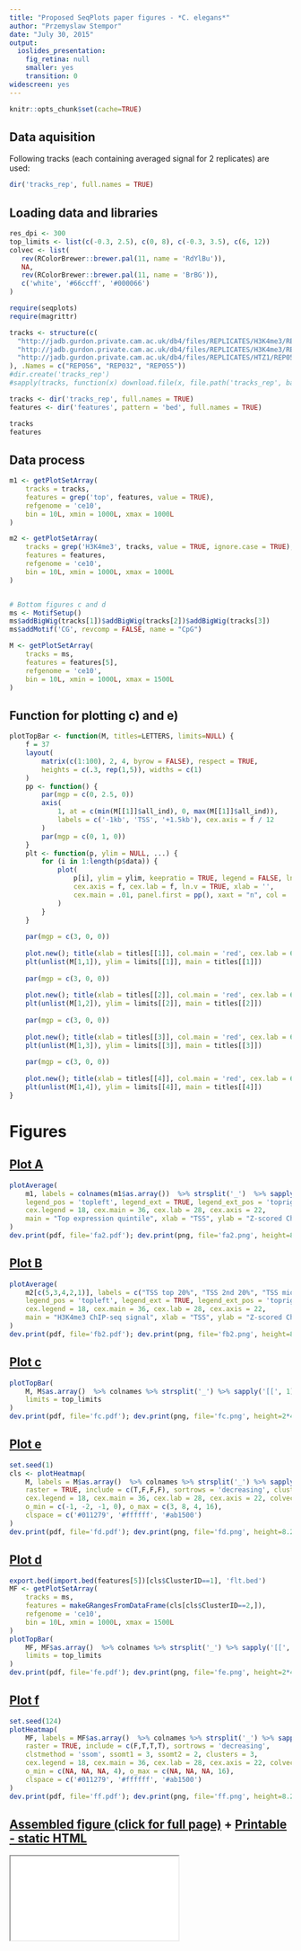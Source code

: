 ```yaml
---
title: "Proposed SeqPlots paper figures - *C. elegans*"
author: "Przemyslaw Stempor"
date: "July 30, 2015"
output:
  ioslides_presentation:
    fig_retina: null
    smaller: yes
    transition: 0
widescreen: yes
---
```



<style>
    .title-slide {
        background-color: #CBE7A5; /* #EDE0CF; ; #CA9F9D*/
    }
    
    slide {
        background-color: #FFFFFF; /* #EDE0CF; ; #CA9F9D*/
    }
    article.smaller pre {
        font-size: 12px;
        line-height: 13px;
        letter-spacing: 0;
    }
    
    slides > slide > hgroup + article {
        margin-top: 10px;
    }

</style>

```r
knitr::opts_chunk$set(cache=TRUE)
```

## Data aquisition

Following tracks (each containing averaged signal for 2 replicates) are used:

```r
dir('tracks_rep', full.names = TRUE)
```

## Loading data and libraries

```r
res_dpi <- 300
top_limits <- list(c(-0.3, 2.5), c(0, 8), c(-0.3, 3.5), c(6, 12))
colvec <- list(
   rev(RColorBrewer::brewer.pal(11, name = 'RdYlBu')),
   NA, 
   rev(RColorBrewer::brewer.pal(11, name = 'BrBG')), 
   c('white', '#66ccff', '#000066')
)

```


```r
require(seqplots)
require(magrittr)

tracks <- structure(c(
  "http://jadb.gurdon.private.cam.ac.uk/db4/files/REPLICATES/H3K4me3/REP056/H3K4me3_N2_L3_NORM_zscore_1bp_IL002%5EIL001_F9106407%5EFbf06395.bw", 
  "http://jadb.gurdon.private.cam.ac.uk/db4/files/REPLICATES/H3K4me3/REP032/H3K4me3_N2_L3_NORM_zscore_1bp_MH038^MH041_F7707165^F1907178.bw", 
  "http://jadb.gurdon.private.cam.ac.uk/db4/files/REPLICATES/HTZ1/REP055/HTZ1_N2_L3_NORM_zscore_1bp_IL010^IL009_Fba07475^F8107494.bw"
), .Names = c("REP056", "REP032", "REP055"))
#dir.create('tracks_rep')
#sapply(tracks, function(x) download.file(x, file.path('tracks_rep', basename(x)), quiet = TRUE) )

tracks <- dir('tracks_rep', full.names = TRUE)
features <- dir('features', pattern = 'bed', full.names = TRUE)

tracks
features
```

## Data process
```r
m1 <- getPlotSetArray(
    tracks = tracks,
    features = grep('top', features, value = TRUE),
    refgenome = 'ce10',
    bin = 10L, xmin = 1000L, xmax = 1000L
)

m2 <- getPlotSetArray(
    tracks = grep('H3K4me3', tracks, value = TRUE, ignore.case = TRUE),
    features = features,
    refgenome = 'ce10',
    bin = 10L, xmin = 1000L, xmax = 1000L
)


# Bottom figures c and d
ms <- MotifSetup()
ms$addBigWig(tracks[1])$addBigWig(tracks[2])$addBigWig(tracks[3])
ms$addMotif('CG', revcomp = FALSE, name = "CpG")

M <- getPlotSetArray(
    tracks = ms,
    features = features[5],
    refgenome = 'ce10',
    bin = 10L, xmin = 1000L, xmax = 1500L
)

```

## Function for plotting c) and e)
```r
plotTopBar <- function(M, titles=LETTERS, limits=NULL) {
    f = 37
    layout(
        matrix(c(1:100), 2, 4, byrow = FALSE), respect = TRUE,
        heights = c(.3, rep(1,5)), widths = c(1)
    )
    pp <- function() {
        par(mgp = c(0, 2.5, 0))
        axis(
            1, at = c(min(M[[1]]$all_ind), 0, max(M[[1]]$all_ind)),
            labels = c('-1kb', 'TSS', '+1.5kb'), cex.axis = f / 12
        )
        par(mgp = c(0, 1, 0))
    }
    plt <- function(p, ylim = NULL, ...) {
        for (i in 1:length(p$data)) {
            plot(
                p[i], ylim = ylim, keepratio = TRUE, legend = FALSE, ln.h = 0,
                cex.axis = f, cex.lab = f, ln.v = TRUE, xlab = '',
                cex.main = .01, panel.first = pp(), xaxt = "n", col = 'black', ...
            )
        }
    }
    
    par(mgp = c(3, 0, 0))
    
    plot.new(); title(xlab = titles[[1]], col.main = 'red', cex.lab = 6)
    plt(unlist(M[1,1]), ylim = limits[[1]], main = titles[[1]])
    
    par(mgp = c(3, 0, 0))
    
    plot.new(); title(xlab = titles[[2]], col.main = 'red', cex.lab = 6)
    plt(unlist(M[1,2]), ylim = limits[[2]], main = titles[[2]])
    
    par(mgp = c(3, 0, 0))
    
    plot.new(); title(xlab = titles[[3]], col.main = 'red', cex.lab = 6)
    plt(unlist(M[1,3]), ylim = limits[[3]], main = titles[[3]])
    
    par(mgp = c(3, 0, 0))
    
    plot.new(); title(xlab = titles[[4]], col.main = 'red', cex.lab = 6)
    plt(unlist(M[1,4]), ylim = limits[[4]], main = titles[[4]])
}
```

# Figures

## [Plot A](fa2.pdf)
```r
plotAverage(
    m1, labels = colnames(m1$as.array())  %>% strsplit('_')  %>% sapply('[[', 1), 
    legend_pos = 'topleft', legend_ext = TRUE, legend_ext_pos = 'topright',
    cex.legend = 18, cex.main = 36, cex.lab = 28, cex.axis = 22,
    main = "Top expression quintile", xlab = "TSS", ylab = "Z-scored ChIP signal"
)
dev.print(pdf, file='fa2.pdf'); dev.print(png, file='fa2.png', height=8.27, width=11.7, res=res_dpi, units = "in");

```

## [Plot B](fb2.pdf)

```r
plotAverage(
    m2[c(5,3,4,2,1)], labels = c("TSS top 20%", "TSS 2nd 20%", "TSS middle 20%", "TSS fourth 20%", "TSS bottom 20%"), 
    legend_pos = 'topleft', legend_ext = TRUE, legend_ext_pos = 'topright',
    cex.legend = 18, cex.main = 36, cex.lab = 28, cex.axis = 22,
    main = "H3K4me3 ChIP-seq signal", xlab = "TSS", ylab = "Z-scored ChIP signal"
)
dev.print(pdf, file='fb2.pdf'); dev.print(png, file='fb2.png', height=8.27, width=11.7, res=res_dpi, units = "in");

```

## [Plot c](fc.pdf)
```r
plotTopBar(
    M, M$as.array()  %>% colnames %>% strsplit('_') %>% sapply('[[', 1),
    limits = top_limits
)
dev.print(pdf, file='fc.pdf'); dev.print(png, file='fc.png', height=2*4, width=6*4, res=res_dpi, units = "in");

```

## [Plot e](fd.pdf)
```r
set.seed(1)
cls <- plotHeatmap(
    M, labels = M$as.array()  %>% colnames %>% strsplit('_') %>% sapply('[[', 1),
    raster = TRUE, include = c(T,F,F,F), sortrows = 'decreasing', clusters = 3, 
    cex.legend = 18, cex.main = 36, cex.lab = 28, cex.axis = 22, colvec = colvec,
    o_min = c(-1, -2, -1, 0), o_max = c(3, 8, 4, 16),
    clspace = c('#011279', '#ffffff', '#ab1500')
)
dev.print(pdf, file='fd.pdf'); dev.print(png, file='fd.png', height=8.27, width=11.7, res=res_dpi, units = "in");
```

## [Plot d](fe.pdf)
```r
export.bed(import.bed(features[5])[cls$ClusterID==1], 'flt.bed')
MF <- getPlotSetArray(
    tracks = ms,
    features = makeGRangesFromDataFrame(cls[cls$ClusterID==2,]),
    refgenome = 'ce10',
    bin = 10L, xmin = 1000L, xmax = 1500L
)
plotTopBar( 
    MF, MF$as.array()  %>% colnames %>% strsplit('_') %>% sapply('[[', 1),
    limits = top_limits
)
dev.print(pdf, file='fe.pdf'); dev.print(png, file='fe.png', height=2*4, width=6*4, res=res_dpi, units = "in");

```

## [Plot f](ff.pdf)
```r
set.seed(124)
plotHeatmap(
    MF, labels = MF$as.array()  %>% colnames %>% strsplit('_') %>% sapply('[[', 1),
    raster = TRUE, include = c(F,T,T,T), sortrows = 'decreasing',
    clstmethod = 'ssom', ssomt1 = 3, ssomt2 = 2, clusters = 3,
    cex.legend = 18, cex.main = 36, cex.lab = 28, cex.axis = 22, colvec = colvec,
    o_min = c(NA, NA, NA, 4), o_max = c(NA, NA, NA, 16),
    clspace = c('#011279', '#ffffff', '#ab1500')
)
dev.print(pdf, file='ff.pdf'); dev.print(png, file='ff.png', height=8.27, width=11.7, res=res_dpi, units = "in");
```

## [Assembled figure (click for full page)](FigCe10L.html#/all) + [Printable - static HTML](static.html)
<iframe src="FigCe10L.html#/all"></iframe>



